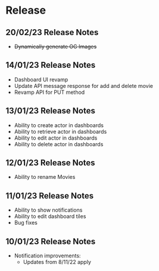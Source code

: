 # Release

## 20/02/23 Release Notes
- ~~Dynamically generate OG Images~~

## 14/01/23 Release Notes
- Dashboard UI revamp
- Update API message response for add and delete movie
- Revamp API for PUT method

## 13/01/23 Release Notes
- Ability to create actor in dashboards
- Ability to retrieve actor in dashboards
- Ability to edit actor in dashboards
- Ability to delete actor in dashboards

## 12/01/23 Release Notes
- Ability to rename Movies 

## 11/01/23 Release Notes
- Ability to show notifications
- Ability to edit dashboard tiles
- Bug fixes

## 10/01/23 Release Notes

- Notification improvements:
  - Updates from 8/11/22 apply